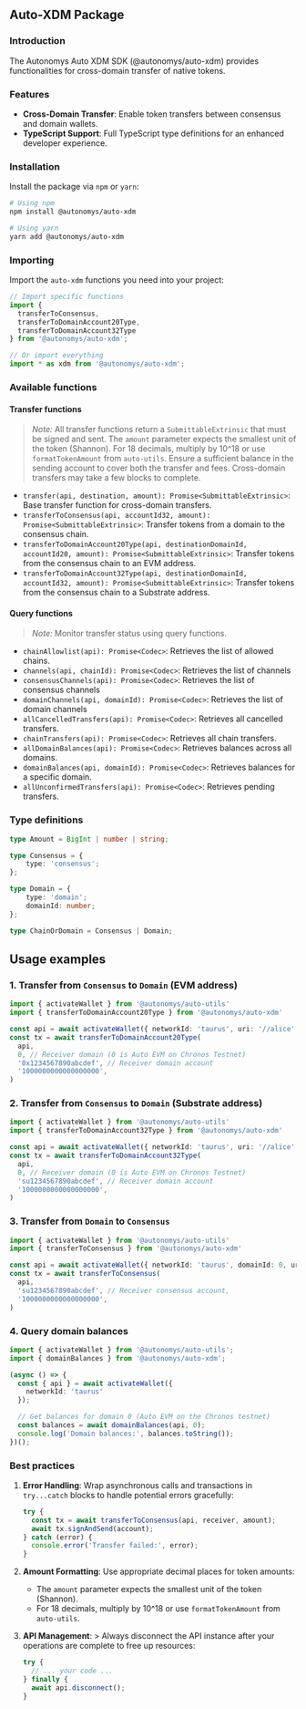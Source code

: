 ## Auto-XDM Package

### Introduction

The Autonomys Auto XDM SDK (@autonomys/auto-xdm) provides functionalities for cross-domain transfer of native tokens.

### Features

- **Cross-Domain Transfer**: Enable token transfers between consensus and domain wallets.
- **TypeScript Support**: Full TypeScript type definitions for an enhanced developer experience.

### Installation

Install the package via `npm` or `yarn`:

```bash
# Using npm
npm install @autonomys/auto-xdm

# Using yarn
yarn add @autonomys/auto-xdm
```

### Importing

Import the `auto-xdm` functions you need into your project:

```typescript
// Import specific functions
import { 
  transferToConsensus,
  transferToDomainAccount20Type,
  transferToDomainAccount32Type 
} from '@autonomys/auto-xdm';

// Or import everything
import * as xdm from '@autonomys/auto-xdm';
```

### Available functions

#### Transfer functions

> *Note:* All transfer functions return a `SubmittableExtrinsic` that must be signed and sent. The `amount` parameter expects the smallest unit of the token (Shannon). For 18 decimals, multiply by 10^18 or use `formatTokenAmount` from `auto-utils`. Ensure a sufficient balance in the sending account to cover both the transfer and fees. Cross-domain transfers may take a few blocks to complete.

- `transfer(api, destination, amount): Promise<SubmittableExtrinsic>`: Base transfer function for cross-domain transfers.
- `transferToConsensus(api, accountId32, amount): Promise<SubmittableExtrinsic>`: Transfer tokens from a domain to the consensus chain.
- `transferToDomainAccount20Type(api, destinationDomainId, accountId20, amount): Promise<SubmittableExtrinsic>`: Transfer tokens from the consensus chain to an EVM address.
- `transferToDomainAccount32Type(api, destinationDomainId, accountId32, amount): Promise<SubmittableExtrinsic>`: Transfer tokens from the consensus chain to a Substrate address.

#### Query functions

> *Note:* Monitor transfer status using query functions.

- `chainAllowlist(api): Promise<Codec>`: Retrieves the list of allowed chains.
- `channels(api, chainId): Promise<Codec>`: Retrieves the list of channels
- `consensusChannels(api): Promise<Codec>`: Retrieves the list of consensus channels
- `domainChannels(api, domainId): Promise<Codec>`: Retrieves the list of domain channels
- `allCancelledTransfers(api): Promise<Codec>`: Retrieves all cancelled transfers.
- `chainTransfers(api): Promise<Codec>`: Retrieves all chain transfers.
- `allDomainBalances(api): Promise<Codec>`: Retrieves balances across all domains.
- `domainBalances(api, domainId): Promise<Codec>`: Retrieves balances for a specific domain.
- `allUnconfirmedTransfers(api): Promise<Codec>`: Retrieves pending transfers. 

### Type definitions

```typescript
type Amount = BigInt | number | string;

type Consensus = {
    type: 'consensus';
};

type Domain = {
    type: 'domain';
    domainId: number;
};

type ChainOrDomain = Consensus | Domain;
```

## Usage examples

### 1. Transfer from `Consensus` to `Domain` (EVM address)

```typescript
import { activateWallet } from '@autonomys/auto-utils'
import { transferToDomainAccount20Type } from '@autonomys/auto-xdm'

const api = await activateWallet({ networkId: 'taurus', uri: '//alice' })
const tx = await transferToDomainAccount20Type(
  api,
  0, // Receiver domain (0 is Auto EVM on Chronos Testnet)
  '0x1234567890abcdef', // Receiver domain account
  '1000000000000000000',
)

```

### 2. Transfer from `Consensus` to `Domain` (Substrate address)

```typescript
import { activateWallet } from '@autonomys/auto-utils'
import { transferToDomainAccount32Type } from '@autonomys/auto-xdm'

const api = await activateWallet({ networkId: 'taurus', uri: '//alice' })
const tx = await transferToDomainAccount32Type(
  api,
  0, // Receiver domain (0 is Auto EVM on Chronos Testnet)
  'su1234567890abcdef', // Receiver domain account
  '1000000000000000000',
)
```

### 3. Transfer from `Domain` to `Consensus`

```typescript
import { activateWallet } from '@autonomys/auto-utils'
import { transferToConsensus } from '@autonomys/auto-xdm'

const api = await activateWallet({ networkId: 'taurus', domainId: 0, uri: '//alice' })
const tx = await transferToConsensus(
  api,
  'su1234567890abcdef', // Receiver consensus account,
  '1000000000000000000',
)
```

### 4. Query domain balances

```typescript
import { activateWallet } from '@autonomys/auto-utils';
import { domainBalances } from '@autonomys/auto-xdm';

(async () => {
  const { api } = await activateWallet({ 
    networkId: 'taurus' 
  });

  // Get balances for domain 0 (Auto EVM on the Chronos testnet)
  const balances = await domainBalances(api, 0);
  console.log('Domain balances:', balances.toString());
})();
```

### Best practices

1. **Error Handling**: Wrap asynchronous calls and transactions in `try...catch` blocks to handle potential errors gracefully:
   ```typescript
   try {
     const tx = await transferToConsensus(api, receiver, amount);
     await tx.signAndSend(account);
   } catch (error) {
     console.error('Transfer failed:', error);
   }
   ```

2. **Amount Formatting**: Use appropriate decimal places for token amounts:
   - The `amount` parameter expects the smallest unit of the token (Shannon).
   - For 18 decimals, multiply by 10^18 or use `formatTokenAmount` from `auto-utils`.

3. **API Management**: > Always disconnect the API instance after your operations are complete to free up resources:
   ```typescript
   try {
     // ... your code ...
   } finally {
     await api.disconnect();
   }
   ```
